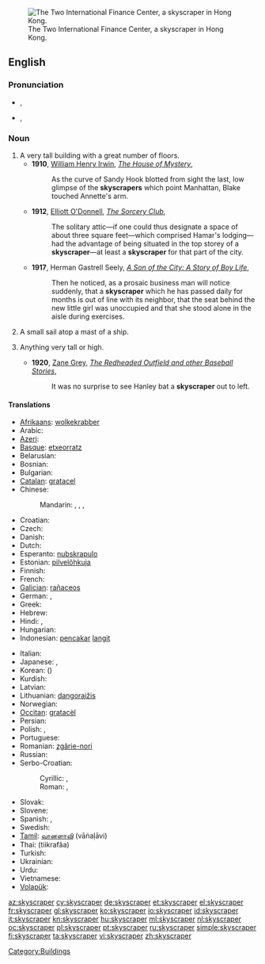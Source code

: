 {{wikipedia}}
[[Image:HK-2IFC-sj cropped.jpg|thumb|right|The Two International Finance Center, a skyscraper in Hong Kong.]]
==English==

===Pronunciation===
* {{a|UK}} {{IPA|/ˈskaɪˌskɹeɪp.ə(ɹ)/}}, {{SAMPA|/"skaI%skr\eIp.@(r\)/}}
* {{a|GenAm}} {{IPA|/ˈskaɪˌskɹeɪpɚ/}}, {{SAMPA|/"skaI%skr\eIp@`/}}

===Noun===
{{en-noun}}

# A very tall building with a great number of floors.
#* '''1910''', [[w:William Henry Irwin|William Henry Irwin]], ''[http://www.gutenberg.org/cache/epub/12678/pg12678.txt The House of Mystery]'',
#*: As the curve of Sandy Hook blotted from sight the last, low glimpse of the '''skyscrapers''' which point Manhattan, Blake touched Annette's arm.
#* '''1912''', [[w:Elliott O'Donnell|Elliott O'Donnell]], ''[http://www.gutenberg.org/files/14317/14317-h/14317-h.htm The Sorcery Club]'',
#*: The solitary attic—if one could thus designate a space of about three square feet—which comprised Hamar's lodging—had the advantage of being situated in the top storey of a '''skyscraper'''—at least a '''skyscraper''' for that part of the city.
#* '''1917''', Herman Gastrell Seely, ''[http://www.gutenberg.org/files/20708/20708-h/20708-h.htm A Son of the City: A Story of Boy Life]'',
#*: Then he noticed, as a prosaic business man will notice suddenly, that a '''skyscraper''' which he has passed daily for months is out of line with its neighbor, that the seat behind the new little girl was unoccupied and that she stood alone in the aisle during exercises.
# {{archaic}} A small sail atop a mast of a ship.
# {{figuratively}} Anything very tall or high.
#* '''1920''', [[w:Zane Grey|Zane Grey]], ''[http://www.gutenberg.org/files/385/385-h/385-h.htm The Redheaded Outfield and other Baseball Stories]'',
#*: It was no surprise to see Hanley bat a '''skyscraper''' out to left.

====Translations====
{{trans-top|tall building}}
* [[Afrikaans]]: [[wolkekrabber]]
* Arabic: {{t|ar|ناطحة سحاب|f|tr=naaTiHat saHaab|sc=Arab}}
* [[Azeri]]: {{t-|az|göydələn|xs=Azeri}}
* [[Basque]]: [[etxeorratz]]
* Belarusian: {{t|be|небасяг|m|tr=nebasjáh|sc=Cyrl}}
* Bosnian: {{t-|bs|neboder}}
* Bulgarian: {{t|bg|небостъргач|m|tr=nebostărgač|sc=Cyrl}}
* [[Catalan]]: [[gratacel]] {{m}}
* Chinese:
*: Mandarin: {{t-|cmn|摩天大樓|sc=Hani}}, {{t-|cmn|摩天大楼|tr=mótiān dàlóu|sc=Hani}}, {{t|zh|摩天樓|sc=Hani}}, {{t|zh|摩天楼|tr=mótiānlóu|sc=Hani}}
* Croatian: {{t-|hr|neboder|m|alt=nȅbodēr}}
* Czech: {{t-|cs|mrakodrap|m}}
* Danish: {{t|da|skyskraber|c}}
* Dutch: {{t+|nl|wolkenkrabber|m}}
* Esperanto: [[nubskrapulo]]
* Estonian: [[pilvelõhkuja]]
* Finnish: {{t+|fi|pilvenpiirtäjä}}
* French: {{t+|fr|gratte-ciel|m}}
* [[Galician]]: [[rañaceos]] {{m}}
* German: {{t+|de|Wolkenkratzer|m}}, {{t+|de|Hochhaus|n}}
* Greek: {{t+|el|ουρανοξύστης|m|tr=uranoxístis}}
* Hebrew: {{t+|he|גורד שחקים|m|alt=גּוֹרֵד־שְׁחָקִים|tr=goréd-sh'khakím}}
* Hindi: {{t|hi|गगनचुंबी इमारत|tr=gaganacumbī imārat|sc=Deva}}, {{t|hi|गगनचुम्बी इमारत|tr=gaganacumbī imārat|sc=Deva}}
* Hungarian: {{t+|hu|felhőkarcoló}}
* Indonesian: [[pencakar]] [[langit]]
{{trans-mid}}
* Italian: {{t+|it|grattacielo|m}}
* Japanese: {{t|ja|超高層ビル|tr=chōkōsō-biru|sc=Jpan}}, {{t|ja|摩天楼|tr=まてんろう, matenrō|sc=Jpan}}
* Korean: {{t|ko|마천루|tr=macheollu|sc=Kore}} ({{t|ko|摩天樓|sc=Kore}})
* Kurdish: {{t+|ku|balexane|f}}
* Latvian: {{t+|lv|debesskrāpis|xs=Latvian}}
* Lithuanian: [[dangoraižis]]
* Norwegian: {{t|no|skyskraper}}
* [[Occitan]]: [[gratacèl]] {{m}}
* Persian: {{t+|fa|آسمانخراش|xs=Persian}}
* Polish: {{t+|pl|wieżowiec|m}}, {{t+|pl|drapacz chmur|m}}
* Portuguese: {{t-|pt|arranha-céu|m}}
* Romanian: [[zgârie-nori]]
* Russian: {{t+|ru|небоскрёб|m|tr=neboskrjób}}
* Serbo-Croatian:
*: Cyrillic: {{t|sh|небодер|m}}, {{t|sh|облакодер|m}}
*: Roman: {{t|sh|neboder|m}}, {{t|sh|oblakoder|m}}
* Slovak: {{t-|sk|mrakodrap|m}}
* Slovene: {{t+|sl|nebotičnik|m}}
* Spanish: {{t-|es|rascacielos|m}},  {{t+|es|torre|f}}
* Swedish: {{t+|sv|skyskrapa|c}}
* [[Tamil]]: [[வானளாவி]] (vāṅaḷāvi)
* Thai: {{Thai|[[ตึกระฟ้า]]}} (tiikrafâa)
* Turkish: {{t+|tr|gökdelen}}
* Ukrainian: {{t|uk|хмарочос|m|tr=xmaročós|sc=Cyrl}}
* Urdu: {{ur-Arab|[[بلند]]}} {{ur-Arab|[[ترین]]}} {{ur-Arab|[[عمارات]]}}
* Vietnamese: {{t|vi|nhà chọc trời}}
* [[Volapük]]: {{t|vo|silikratabumot}}
{{trans-bottom}}

{{trans-top|sail}}
{{trans-mid}}
{{trans-bottom}}

[[az:skyscraper]]
[[cy:skyscraper]]
[[de:skyscraper]]
[[et:skyscraper]]
[[el:skyscraper]]
[[fr:skyscraper]]
[[gl:skyscraper]]
[[ko:skyscraper]]
[[io:skyscraper]]
[[id:skyscraper]]
[[it:skyscraper]]
[[kn:skyscraper]]
[[hu:skyscraper]]
[[ml:skyscraper]]
[[nl:skyscraper]]
[[oc:skyscraper]]
[[pl:skyscraper]]
[[pt:skyscraper]]
[[ru:skyscraper]]
[[simple:skyscraper]]
[[fi:skyscraper]]
[[ta:skyscraper]]
[[vi:skyscraper]]
[[zh:skyscraper]]
[[Category:Buildings]]